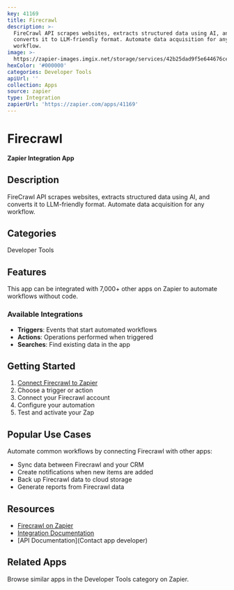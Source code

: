 ```yaml
---
key: 41169
title: Firecrawl
description: >-
  FireCrawl API scrapes websites, extracts structured data using AI, and
  converts it to LLM-friendly format. Automate data acquisition for any
  workflow.
image: >-
  https://zapier-images.imgix.net/storage/services/42b25dad9f5e644676ce039847f5d6f5.png?auto=format%2Ccompress&ixlib=python-3.0.0&q=50
hexColor: '#000000'
categories: Developer Tools
apiUrl: ''
collection: Apps
source: zapier
type: Integration
zapierUrl: 'https://zapier.com/apps/41169'
---
```

# Firecrawl

**Zapier Integration App**

## Description

FireCrawl API scrapes websites, extracts structured data using AI, and converts it to LLM-friendly format. Automate data acquisition for any workflow.

## Categories

Developer Tools

## Features

This app can be integrated with 7,000+ other apps on Zapier to automate workflows without code.

### Available Integrations

- **Triggers**: Events that start automated workflows
- **Actions**: Operations performed when triggered
- **Searches**: Find existing data in the app

## Getting Started

1. [Connect Firecrawl to Zapier](https://zapier.com/apps/41169)
2. Choose a trigger or action
3. Connect your Firecrawl account
4. Configure your automation
5. Test and activate your Zap

## Popular Use Cases

Automate common workflows by connecting Firecrawl with other apps:

- Sync data between Firecrawl and your CRM
- Create notifications when new items are added
- Back up Firecrawl data to cloud storage
- Generate reports from Firecrawl data

## Resources

- [Firecrawl on Zapier](https://zapier.com/apps/41169)
- [Integration Documentation](https://zapier.com/apps/41169/integrations)
- [API Documentation](Contact app developer)

## Related Apps

Browse similar apps in the Developer Tools category on Zapier.

